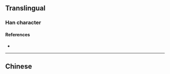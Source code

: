 {{character info/new}}
==Translingual==

===Han character===
{{Han char|rn=9|rad=人|as=08|sn=10|four=|canj=OWLN|ids=⿰亻罗}}

====References====
* {{Han ref|kx=0109.171|uh=3469|ud=13417}}

----

==Chinese==
{{zh-see|儸}}